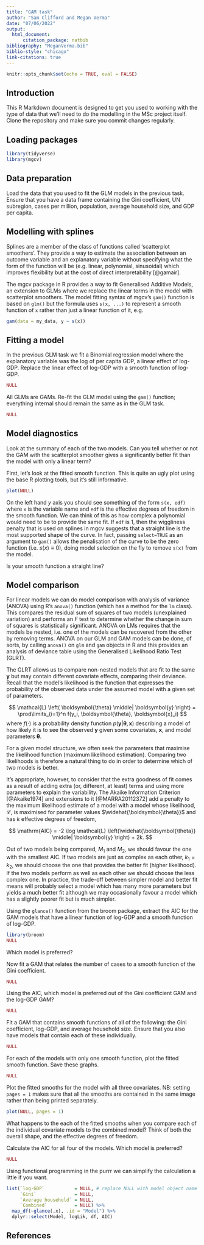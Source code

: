 ```yaml
---
title: "GAM task"
author: "Sam Clifford and Megan Verma"
date: "07/06/2022"
output: 
  html_document:
      citation_package: natbib
bibliography: "MeganVerma.bib"
biblio-style: "chicago"
link-citations: true
---
```


``` r
knitr::opts_chunk$set(echo = TRUE, eval = FALSE)
```

## Introduction

This R Markdown document is designed to get you used to working with the type of data that we'll need to do the modelling in the MSc project itself. Clone the repository and make sure you commit changes regularly.

## Loading packages

``` r
library(tidyverse)
library(mgcv)
```

## Data preparation

Load the data that you used to fit the GLM models in the previous task. Ensure that you have a data frame containing the Gini coefficient, UN subregion, cases per million, population, average household size, and GDP per capita.

## Modelling with splines

Splines are a member of the class of functions called 'scatterplot smoothers'. They provide a way to estimate the association between an outcome variable and an explanatory variable without specifying what the form of the function will be (e.g. linear, polynomial, sinusoidal) which improves flexibility but at the cost of direct interpretability [@gamair]. 

The mgcv package in R provides a way to fit Generalised Additive Models, an extension to GLMs where we replace the linear terms in the model with scatterplot smoothers. The model fitting syntax of mgcv's `gam()` function is based on `glm()` but the formula uses `s(x, ...)` to represent a smooth function of `x` rather than just a linear function of it, e.g.

``` r

gam(data = my_data, y ~ s(x))

```

## Fitting a model

In the previous GLM task we fit a Binomial regression model where the explanatory variable was the log of per capita GDP, a linear effect of log-GDP. Replace the linear effect of log-GDP with a smooth function of log-GDP.

``` r
NULL
```

All GLMs are GAMs. Re-fit the GLM model using the `gam()` function; everything internal should remain the same as in the GLM task.

``` r
NULL
```

## Model diagnostics

Look at the summary of each of the two models. Can you tell whether or not the GAM  with the scatterplot smoother gives a significantly better fit than the model with only a linear term?

First, let's look at the fitted smooth function. This is quite an ugly plot using the base R plotting tools, but it's still informative.

``` r
plot(NULL)
```

On the left hand $y$ axis you should see something of the form `s(x, edf)` where `x` is the variable name and `edf` is the effective degrees of freedom in the smooth function. We can think of this as how complex a polynomial would need to be to provide the same fit. If `edf` is 1, then the wiggliness penalty that is used on splines in mgcv suggests that a straight line is the most supported shape of the curve. In fact, passing `select=TRUE` as an argument to `gam()` allows the penalisation of the curve to be the zero function (i.e. $s(x) \equiv 0$), doing model selection on the fly to remove `s(x)` from the model.

Is your smooth function a straight line?

<!-- If it is not, it can be useful to use ANOVA on the fitted models to determine whether the more complex model does indeed perform better.  -->

## Model comparison

For linear models we can do model comparison with analysis of variance (ANOVA) using R's `anova()` function (which has a method for the `lm` class). This compares the residual sum of squares of two models (unexplained variation) and performs an $F$ test to determine whether the change in sum of squares is statistically significant. ANOVA on LMs requires that the models be nested, i.e. one of the models can be recovered from the other by removing terms. ANOVA on our GLM and GAM models can be done, of sorts, by calling `anova()` on `glm` and `gam` objects in R and this provides an analysis of deviance table using the Generalised Likelihood Ratio Test (GLRT).

The GLRT allows us to compare non-nested models that are fit to the same $\boldsymbol{y}$ but may contain different covariate effects, comparing their deviance. Recall that the model's likelihood is the function that expresses the probability of the observed data under the assumed model with a given set of parameters.

$$
\mathcal{L} \left( \boldsymbol{\theta} \middle| \boldsymbol{y} \right) = \prod\limits_{i=1}^n f(y_i, \boldsymbol{\theta}, \boldsymbol{x}_i)
$$
where $f(\cdot)$ is a probability density function $p\left(\boldsymbol{y} \middle| \boldsymbol{\theta}, \boldsymbol{x} \right)$ describing a model of how likely it is to see the observed $\boldsymbol{y}$ given some covariates, $\boldsymbol{x}$, and model parameters $\boldsymbol{\theta}$.

For a given model structure, we often seek the parameters that maximise the likelihood function (maximum likelihood estimation). Comparing two likelihoods is therefore a natural thing to do in order to determine which of two models is better.

It's appropriate, however, to consider that the extra goodness of fit comes as a result of adding extra (or, different, at least) terms and using more parameters to explain the variability. The Akaike Information Criterion [@Akaike1974] and extensions to it [@MARRA20112372] add a penalty to the maximum likelihood estimate of a model with a model whose likelihood, $\mathcal{L}$, is maximised for parameter values $\widehat{\boldsymbol{\theta}}$ and has $k$ effective degrees of freedom,

$$
\mathrm{AIC} = -2 \log \mathcal{L} \left(\widehat{\boldsymbol{\theta}} \middle| \boldsymbol{y} \right) + 2k.
$$

Out of two models being compared, $M_1$ and $M_2$, we should favour the one with the smallest AIC. If two models are just as complex as each other, $k_1 = k_2$, we should choose the one that provides the better fit (higher likelihood). If the two models perform as well as each other we should choose the less complex one. In practice, the trade-off between simpler model and better fit means will probably select a model which has many more parameters but yields a much better fit although we may occasionally favour a model which has a slightly poorer fit but is much simpler.

Using the `glance()` function from the broom package, extract the AIC for the GAM models that have a linear function of log-GDP and a smooth function of log-GDP.

``` r
library(broom)
NULL
```

Which model is preferred?

Now fit a GAM that relates the number of cases to a smooth function of the Gini coefficient.

``` r
NULL
```

Using the AIC, which model is preferred out of the Gini coefficient GAM and the log-GDP GAM?

``` r
NULL
```


Fit a GAM that contains smooth functions of all of the following: the Gini coefficient, log-GDP, and average household size. Ensure that you also have models that contain each of these individually.

``` r
NULL
```


For each of the models with only one smooth function, plot the fitted smooth function. Save these graphs.

``` r
NULL
```

Plot the fitted smooths for the model with all three covariates. NB: setting `pages = 1` makes sure that all the smooths are contained in the same image rather than being printed separately.

``` r
plot(NULL, pages = 1)
```

What happens to the each of the fitted smooths when you compare each of the individual covariate models to the combined model? Think of both the overall shape, and the effective degrees of freedom.

Calculate the AIC for all four of the models. Which model is preferred?

``` r
NULL
```

Using functional programming in the purrr we can simplify the calculation a little if you want.

``` r
list(`log-GDP`           = NULL, # replace NULL with model object name
     `Gini`              = NULL,
     `Average household` = NULL,
     `Combined`          = NULL) %>%
  map_df(~glance(.x), .id = "Model") %>%
  dplyr::select(Model, logLik, df, AIC)
```


## References


